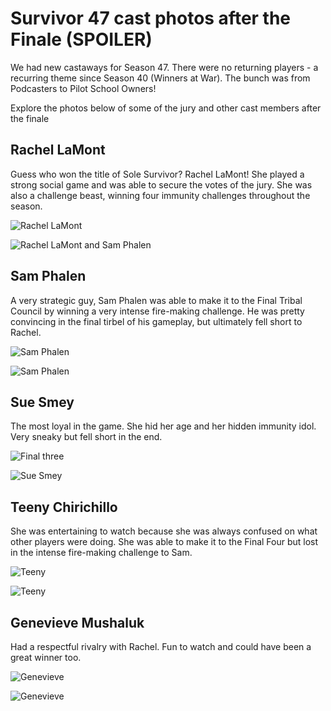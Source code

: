 # Survivor 47 cast photos after the Finale (SPOILER)

We had new castaways for Season 47. There were no returning players - a recurring theme since Season 40 (Winners at War). The bunch was from Podcasters to Pilot School Owners!

Explore the photos below of some of the jury and other cast members after the finale

## **Rachel LaMont**

Guess who won the title of Sole Survivor? Rachel LaMont!
She played a strong social game and was able to secure the votes of the jury. She was also a challenge beast, winning four immunity challenges throughout the season.

![Rachel LaMont](https://ik.imagekit.io/survivortribe/post-season-47/2024-12-20%20-%206.png?updatedAt=1734816239434)

![Rachel LaMont and Sam Phalen](https://ik.imagekit.io/survivortribe/post-season-47/2024-12-20%20-%205.png?updatedAt=1734816241427)

## **Sam Phalen**

A very strategic guy, Sam Phalen was able to make it to the Final Tribal Council by winning a very intense fire-making challenge. He was pretty convincing in the final tirbel of his gameplay, but ultimately fell short to Rachel.

![Sam Phalen](https://ik.imagekit.io/survivortribe/post-season-47/2024-12-22.png?updatedAt=1734926783988)

![Sam Phalen](https://ik.imagekit.io/survivortribe/post-season-47/2024-12-22-4.png?updatedAt=1734927162987)

## **Sue Smey**

The most loyal in the game. She hid her age and her hidden immunity idol. Very sneaky but fell short in the end.

![Final three](https://ik.imagekit.io/survivortribe/post-season-47/2024-12-22-5.png?updatedAt=1734927163236)

![Sue Smey](https://ik.imagekit.io/survivortribe/post-season-47/dec%2029%20-%2034.png?updatedAt=1735514274328)

## **Teeny Chirichillo**

She was entertaining to watch because she was always confused on what other players were doing. She was able to make it to the Final Four but lost in the intense fire-making challenge to Sam.

![Teeny](https://ik.imagekit.io/survivortribe/post-season-47/dec%2029%20-%2031.png?updatedAt=1735514257183)

![Teeny](https://ik.imagekit.io/survivortribe/post-season-47/dec%2029%20-%2020-min.png?updatedAt=1735514245418)

## **Genevieve Mushaluk**

Had a respectful rivalry with Rachel. Fun to watch and could have been a great winner too.

![Genevieve](https://ik.imagekit.io/survivortribe/post-season-47/dec%2029%20-%2018-min.png?updatedAt=1735514244424)

![Genevieve](https://ik.imagekit.io/survivortribe/post-season-47/dec%2029%20-%2030.png?updatedAt=1735514258469)
